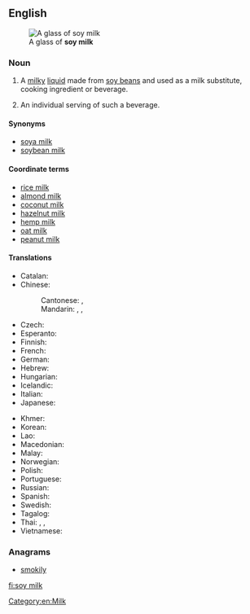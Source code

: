 {{also|soymilk}}
==English==
{{wikipedia}}
[[File:Soy milk (2).jpg|thumb|A glass of '''soy milk''']]

===Noun===
{{en-noun|head=[[soy]] [[milk]]|~}}

# {{lb|en|uncountable}} A [[milky]] [[liquid]] made from [[soy bean]]s and used as a milk substitute, cooking ingredient or beverage.
# {{lb|en|countable|informal}} An individual serving of such a beverage.

====Synonyms====
* [[soya milk]]
* [[soybean milk]]

====Coordinate terms====
* [[rice milk]]
* [[almond milk]]
* [[coconut milk]]
* [[hazelnut milk]]
* [[hemp milk]]
* [[oat milk]]
* [[peanut milk]]

====Translations====
{{trans-top|a beverage made from soy beans}}
* Catalan: {{t|ca|llet de soia|f}}
* Chinese:
*: Cantonese: {{t|yue|豆漿|sc=Hani}}, {{t|yue|豆浆|tr=dau6 zoeng1|sc=Hani}}
*: Mandarin: {{t+|cmn|豆漿|sc=Hani}}, {{t+|cmn|豆浆|tr=dòujiāng|sc=Hani}}, {{t+|cmn|豆奶|tr=dòunǎi|sc=Hani}}
* Czech: {{t|cs|sojové mléko|n}}
* Esperanto: {{t|eo|sojlakto}}
* Finnish: {{t+|fi|soijamaito}}
* French: {{t+|fr|lait de soja|m}}
* German: {{t|de|Sojamilch|f}}
* Hebrew: {{t|he|חלב סויה|tr=khalav soya}}
* Hungarian: {{t+|hu|szójatej}}
* Icelandic: {{t|is|sojamjólk|f}}
* Italian: {{t|it|latte di soia|m}}
* Japanese: {{t+|ja|豆乳|tr=とうにゅう, tōnyū}}
{{trans-mid}}
* Khmer: {{t-needed|km}}
* Korean: {{t+|ko|두유|sc=Kore}}
* Lao: {{t-needed|lo}}
* Macedonian: {{t|mk|соино млеко|n|tr=sóino mléko}}
* Malay: {{t|ms|susu soya}}
* Norwegian: {{t|no|soyamelk|m|f}}
* Polish: {{t+|pl|mleko sojowe|n}}
* Portuguese: {{t+|pt|leite de soja|m}}
* Russian: {{t|ru|со́евое молоко́|n}}
* Spanish: {{t|es|leche de soja|f}}
* Swedish: {{t+|sv|sojamjölk|c}}
* Tagalog: {{t|tl|gatas ng utaw}}
* Thai: {{t|th|นมถั่วเหลือง|sc=Thai}}, {{t|th|น้ำนมถั่วเหลือง|sc=Thai}}, {{t|th|น้ำเต้าหู้|sc=Thai}}
* Vietnamese: {{t+|vi|sữa đậu nành}}
{{trans-bottom}}

===Anagrams===
* [[smokily#English|smokily]]

[[Category:en:Milk]]

[[fi:soy milk]]